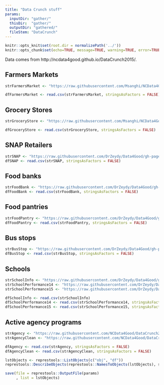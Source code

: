 ```yaml
---
title: "Data Crunch stuff"
params: 
  inputDir: "gather/"
  thisDir:  "gather/"
  outputDir: "gathered/"
  fileStem: "DataCrunch"
---
```


```r
knitr::opts_knit$set(root.dir = normalizePath('../'))
knitr::opts_chunk$set(echo=TRUE, message=TRUE, warning=TRUE, error=TRUE)
```

Data comes from http://ncdata4good.github.io/DataCrunch2015/.

## Farmers Markets

```r
strFarmersMarket <- "https://raw.githubusercontent.com/Msanghi/NCData4Good/master/Export.csv"

dfFarmersMarket <- read.csv(strFarmersMarket, stringsAsFactors = FALSE)
```

## Grocery Stores

```r
strGroceryStore <- "https://raw.githubusercontent.com/Msanghi/NCData4Good/master/cleandata_grocery_store.csv"

dfGroceryStore <- read.csv(strGroceryStore, stringsAsFactors = FALSE)
```

## SNAP Retailers

```r
strSNAP <- "https://raw.githubusercontent.com/DrZeydy/Data4Good/gh-pages/SNAP-NC.csv"
dfSNAP <- read.csv(strSNAP, stringsAsFactors = FALSE)
```

## Food banks

```r
strFoodBank <- "https://raw.githubusercontent.com/DrZeydy/Data4Good/gh-pages/food_bank-NC.csv"
dfFoodBank <- read.csv(strFoodBank, stringsAsFactors = FALSE)
```

## Food pantries

```r
strFoodPantry <- "https://raw.githubusercontent.com/DrZeydy/Data4Good/gh-pages/pantries.csv"
dfFoodPantry <- read.csv(strFoodPantry, stringsAsFactors = FALSE)
```

## Bus stops

```r
strBusStop <- "https://raw.githubusercontent.com/DrZeydy/Data4Good/gh-pages/local_agencies.csv"
dfBusStop <- read.csv(strBusStop, stringsAsFactors = FALSE)
```

## Schools

```r
strSchoolInfo <- "https://raw.githubusercontent.com/DrZeydy/Data4Good/gh-pages/NCschools-info.csv"
strSchoolPerformance14 <- "https://raw.githubusercontent.com/DrZeydy/Data4Good/gh-pages/local_school_perf1314.csv"
strSchoolPerformance15 <- "https://raw.githubusercontent.com/DrZeydy/Data4Good/gh-pages/local_school_perf1415.csv"

dfSchoolInfo <- read.csv(strSchoolInfo)
dfSchoolPerformance14 <- read.csv(strSchoolPerformance14, stringsAsFactors = FALSE)
dfSchoolPerformance15 <- read.csv(strSchoolPerformance15, stringsAsFactors = FALSE)
```

## Active agency programs

```r
strAgency <- "https://raw.githubusercontent.com/NCData4Good/DataCrunch2015/gh-pages/agency_programs.csv"
strAgencyClean <- "https://raw.githubusercontent.com/NCData4Good/DataCrunch2015/gh-pages/agency_programs_cleaned.csv"

dfAgency <- read.csv(strAgency, stringsAsFactors = FALSE)
dfAgencyClean <- read.csv(strAgencyClean, stringsAsFactors = FALSE)
```

```r
lstObjects <- represtools::ListObjects(c("obj", "df"))
represtools::DescribeObjects(represtools::NamesToObjects(lstObjects), str)
```

```r
save(file = represtools::OutputFile(params)
     , list = lstObjects)
```

